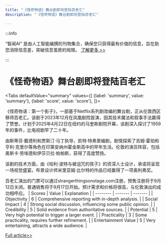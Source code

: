 ```yaml
---
title: "《怪奇物语》舞台剧即将登陆百老汇"
description: "《怪奇物语》舞台剧即将登陆百老汇"

---
```



:::info

“智闻AI“ 是由人工智能编撰的刊物集合，确保您只获得最有价值的信息，旨在助您消除信息差，突破信息茧房的局限。  [了解更多 >>](/)

:::

# 《怪奇物语》舞台剧即将登陆百老汇


<Tabs
	defaultValue="summary"
	values={[
	{label: 'summary', value: 'summary'},
	{label: 'score', value: 'score'},
]}>
<TabItem value="summary">


《怪奇物语：第一个影子》，一部基于Netflix系列剧改编的舞台剧，正从伦敦西区移师百老汇。该剧于2023年12月在凤凰剧院首演，因其技术魔法和叙事手法赢得了赞誉。计划于2025年4月22日在纽约的马奎斯剧院开幕，该剧深入探讨了1959年的事件，比电视剧早了二十年。

由斯蒂芬·戴德利和贾斯汀·马丁执导，凯特·特弗里编剧，剧情探索了吉姆·霍珀和亨利·克里尔等角色在印第安纳州霍金斯高中的早年生活。伦敦的演员阵容，包括奥斯卡·劳埃德和伊莎贝拉·帕帕斯，获得了高度赞扬。

该剧的技术方面，由《哈利·波特与被诅咒的孩子》的资深人士设计，承诺将呈现一场视觉盛宴。布景设计师米里亚姆·比尔特的作品已经赢得了一项奥利弗奖。

百老汇演出的门票可以通过strangerthingsonstage.com注册，预售注册将于9月12日关闭。普通销售将于9月17日开始。预计需求和价格将很高，与伦敦演出的成功相呼应。
</TabItem>
<TabItem value="score">
	| Scores     | Value   | Explanation |
	| -------- | ------- | ------- |
	| Objectivity  | 6    | Comprehensive reporting with in-depth analysis.    |
	| Social Impact | 4     | Strong social discussion, influencing some public opinion.    |
	| Credibility    | 5    | Solid evidence from authoritative sources.    |
	| Potential    | 5    | Very high potential to trigger a larger event.    |
	| Practicality    | 3    | Some practicality, requires further refinement.    |
	| Entertainment Value    | 5    | Very entertaining, attracts a wide audience.    |
</TabItem>
</Tabs>

[Full article>>](https://sea.mashable.com/entertainment/33737/the-stranger-things-play-is-coming-to-broadway)
